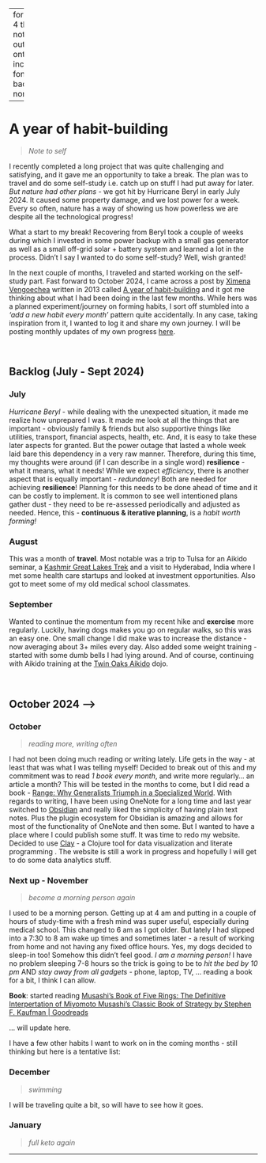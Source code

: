 
---
format:
  html:
    toc: true
    toc-depth: 4
    theme: [journal, notebooks/ontopro/custom.scss]
    output-file: ontopro.blog.habit_building.html
    include-in-header: {text: <link rel = "icon" href = "notebooks/ontopro/images/Ontopro-logo-no-text.jpeg" />}
fontsize: 0.9em
code-block-background: true
highlight-style: nord
include-in-header:
  text: "\n                        <meta property=\"og:image\" content=\"notebooks/ontopro/images/Ontopro-logo.png\"/>\n                        <meta property=\"og:title\" content=\"Ontopro, LLC\"/>\n                        <meta property=\"og:description\" content=\"Knowledge engineering for Healthcare & Life sciences.\"/>\n                                            "

---
<style></style><style>.printedClojure .sourceCode {
  background-color: transparent;
  border-style: none;
}
</style><style>.clay-limit-image-width .clay-image {max-width: 100%}
.clay-side-by-side .sourceCode {margin: 0}
.clay-side-by-side {margin: 1em 0}
</style>
<script src="ontopro.blog.habit_building_files/md-default0.js" type="text/javascript"></script><script src="ontopro.blog.habit_building_files/md-default1.js" type="text/javascript"></script>

# A year of habit-building
  > *Note to self*

I recently completed a long project that was quite challenging and satisfying, and it gave me an opportunity to take a break. The plan was to travel and do some self-study i.e. catch up on stuff I had put away for later. *But nature had other plans* - we got hit by Hurricane Beryl in early July 2024. It caused some property damage, and we lost power for a week. Every so often, nature has a way of showing us how powerless we are despite all the technological progress! 

What a start to my break! Recovering from Beryl took a couple of weeks during which I invested in some power backup with a small gas generator as well as a small off-grid solar + battery system and learned a lot in the process. Didn't I say I wanted to do some self-study? Well, wish granted! 

In the next couple of months, I traveled and started working on the self-study part. Fast forward to October 2024, I came across a post by [Ximena Vengoechea](https://www.linkedin.com/in/ximenavengoechea/?lipi=urn%3Ali%3Apage%3Ad_flagship3_pulse_read%3Bpw6SKk2rQ6aHNjnpgdh%2Fxg%3D%3D) written in 2013 called [A year of habit-building](https://ximenavengoechea.tumblr.com/post/71760967594/a-year-of-habit-building) and it got me thinking about what I had been doing in the last few months. While hers was a planned experiment/journey on forming habits, I sort off stumbled into a *'add a new habit every month'* pattern quite accidentally. In any case, taking inspiration from it, I wanted to log it and share my own journey. I will be posting monthly updates of my own progress [here](ontopro.blog.habit_building.html).

<br>

## Backlog (July - Sept 2024)

### July
*Hurricane Beryl* - while dealing with the unexpected situation, it made me realize how unprepared I was. It made me look at all the things that are important - obviously family & friends but also supportive things like utilities, transport, financial aspects, health, etc. And, it is easy to take these later aspects for granted. But the power outage that lasted a whole week laid bare this dependency in a very raw manner. Therefore, during this time, my thoughts were around (if I can describe in a single word) **resilience** - what it means, what it needs! While we expect *efficiency*, there is another aspect that is equally important - *redundancy*!  Both are needed for achieving **resilience**! Planning for this needs to be done ahead of time and it can be costly to implement. It is common to see well intentioned plans gather dust - they need to be re-assessed periodically and adjusted as needed. Hence, this - **continuous & iterative planning**, is a *habit worth forming!*


### August
This was a month of **travel**. Most notable was a trip to Tulsa for an Aikido seminar, a [Kashmir Great Lakes Trek](https://indiahikes.com/kashmir-great-lakes) and a visit to Hyderabad, India where I met some health care startups and looked at investment opportunities. Also got to meet some of my old medical school classmates. 


### September
Wanted to continue the momentum from my recent hike and **exercise** more regularly. Luckily, having dogs makes you go on regular walks, so this was an easy one. One small change I did make was to increase the distance - now averaging about 3+ miles every day. Also added some weight training - started with some dumb bells I had lying around. And of course, continuing with Aikido training at the [Twin Oaks Aikido](https://twinoaksaikido.com/) dojo. 

<br>

## October 2024 -->

### October
  > *reading more, writing often*

I had not been doing much reading or writing lately. Life gets in the way - at least that was what I was telling myself! Decided to break out of this and my commitment was to read *1 book every month*, and write more regularly... an article a month? This will be tested in the months to come, but I did read a book - [Range: Why Generalists Triumph in a Specialized World](https://www.amazon.com/Range-Generalists-Triumph-Specialized-World/dp/0735214484/ref=tmm_hrd_swatch_0?_encoding=UTF8&dib_tag=se&dib=eyJ2IjoiMSJ9._UlW5C6CSd2RaJ2ISglTO2liPb_Nz95nc_C8nn9CZ2KjDSSX56x_MxA8wPC88mvGfE3UML6E_8jBieXgw-3cb3EDIdNVtXhddrDzZjyOjKQjLUjj3ihJdxfMJIqGUyas2nWvpqHMVvPEja2WiOB1jEuyvK7z1J0uodzHTfOAwcu6TyPfEx7s_M8cDxXf_ylgcGCXk5oZV8wTwsrGoI1al1luD7tlR1hbBB954MHokh0.75sSEVJPd-JnMsk9ssflY8eFZWpB97Ow54Q70BGN6kc&qid=1730397283&sr=8-1). With regards to writing, I have been using OneNote for a long time and last year switched to [Obsidian](https://obsidian.md/) and really liked the simplicity of having plain text notes. Plus the plugin ecosystem for Obsidian is amazing and allows for most of the functionality of OneNote and then some. But I wanted to have a place where I could publish some stuff. It was time to redo my website. Decided to use [Clay](https://scicloj.github.io/clay/) - a Clojure tool for data visualization and literate programming . The website is still a work in progress and hopefully I will get to do some data analytics stuff. 


### Next up - November
  > *become a morning person again*

I used to be a morning person. Getting up at 4 am and putting in a couple of hours of study-time with a fresh mind was super useful, especially during medical school.  This changed to 6 am as I got older. But lately I had slipped into a 7:30 to 8 am wake up times and sometimes later - a result of working from home and not having any fixed office hours. Yes, my dogs decided to sleep-in too! Somehow this didn't feel good. *I am a morning person!* I have no problem sleeping 7-8 hours so the trick is going to be to *hit the bed by 10 pm* AND *stay away from all gadgets* - phone, laptop, TV, ... reading a book for a bit, I think I can allow. 

**Book**: started reading [Musashi's Book of Five Rings: The Definitive Interpertation of Miyomoto Musashi's Classic Book of Strategy by Stephen F. Kaufman | Goodreads](https://www.goodreads.com/book/show/16475406-musashi-s-book-of-five-rings)

... will update here. 

I have a few other habits I want to work on in the coming months - still thinking but here is a tentative list:



### December
  > *swimming*

I will be traveling quite a bit, so will have to see how it goes. 


### January

  > *full keto again*




```{=html}
<div style="background-color:grey;height:2px;width:100%;"></div>
```



```{=html}
<div></div>
```

